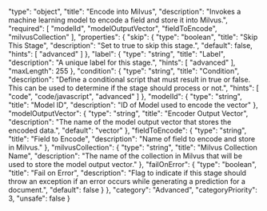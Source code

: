   "type": "object",
  "title": "Encode into Milvus",
  "description": "Invokes a machine learning model to encode a field and store it into Milvus.",
  "required": [
    "modelId",
    "modelOutputVector",
    "fieldToEncode",
    "milvusCollection"
  ],
  "properties": {
    "skip": {
      "type": "boolean",
      "title": "Skip This Stage",
      "description": "Set to true to skip this stage.",
      "default": false,
      "hints": [
        "advanced"
      ]
    },
    "label": {
      "type": "string",
      "title": "Label",
      "description": "A unique label for this stage.",
      "hints": [
        "advanced"
      ],
      "maxLength": 255
    },
    "condition": {
      "type": "string",
      "title": "Condition",
      "description": "Define a conditional script that must result in true or false. This can be used to determine if the stage should process or not.",
      "hints": [
        "code",
        "code/javascript",
        "advanced"
      ]
    },
    "modelId": {
      "type": "string",
      "title": "Model ID",
      "description": "ID of Model used to encode the vector"
    },
    "modelOutputVector": {
      "type": "string",
      "title": "Encoder Output Vector",
      "description": "The name of the model output vector that stores the encoded data.",
      "default": "vector"
    },
    "fieldToEncode": {
      "type": "string",
      "title": "Field to Encode",
      "description": "Name of field to encode and store in Milvus."
    },
    "milvusCollection": {
      "type": "string",
      "title": "Milvus Collection Name",
      "description": "The name of the collection in Milvus that will be used to store the model output vector."
    },
    "failOnError": {
      "type": "boolean",
      "title": "Fail on Error",
      "description": "Flag to indicate if this stage should throw an exception if an error occurs while generating a prediction for a document.",
      "default": false
    }
  },
  "category": "Advanced",
  "categoryPriority": 3,
  "unsafe": false
}
